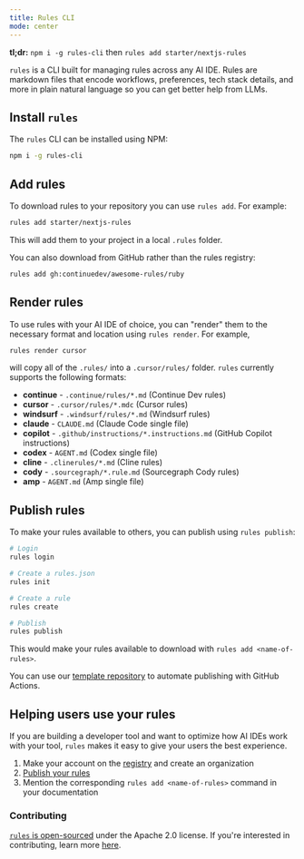 ```yaml
---
title: Rules CLI
mode: center
---
```


<Tip>

**tl;dr:** `npm i -g rules-cli` then `rules add starter/nextjs-rules`

</Tip>

`rules` is a CLI built for managing rules across any AI IDE. Rules are markdown files that encode workflows, preferences, tech stack details, and more in plain natural language so you can get better help from LLMs.

## Install `rules`

The `rules` CLI can be installed using NPM:

```bash
npm i -g rules-cli
```

## Add rules

To download rules to your repository you can use `rules add`. For example:

```bash
rules add starter/nextjs-rules
```

This will add them to your project in a local `.rules` folder.

You can also download from GitHub rather than the rules registry:

```bash
rules add gh:continuedev/awesome-rules/ruby
```

## Render rules

To use rules with your AI IDE of choice, you can "render" them to the necessary format and location using `rules render`. For example,

```bash
rules render cursor
```

will copy all of the `.rules/` into a `.cursor/rules/` folder. `rules` currently supports the following formats:

- **continue** - `.continue/rules/*.md` (Continue Dev rules)
- **cursor** - `.cursor/rules/*.mdc` (Cursor rules)
- **windsurf** - `.windsurf/rules/*.md` (Windsurf rules)
- **claude** - `CLAUDE.md` (Claude Code single file)
- **copilot** - `.github/instructions/*.instructions.md` (GitHub Copilot instructions)
- **codex** - `AGENT.md` (Codex single file)
- **cline** - `.clinerules/*.md` (Cline rules)
- **cody** - `.sourcegraph/*.rule.md` (Sourcegraph Cody rules)
- **amp** - `AGENT.md` (Amp single file)

## Publish rules

To make your rules available to others, you can publish using `rules publish`:

```bash
# Login
rules login

# Create a rules.json
rules init

# Create a rule
rules create

# Publish
rules publish
```

This would make your rules available to download with `rules add <name-of-rules>`.

You can use our [template repository](https://github.com/continuedev/rules-template) to automate publishing with GitHub Actions.

## Helping users use your rules

If you are building a developer tool and want to optimize how AI IDEs work with your tool, `rules` makes it easy to give your users the best experience.

1. Make your account on the [registry](https://hub.continue.dev/signup) and create an organization
2. [Publish your rules](index.md#publish-rules)
3. Mention the corresponding `rules add <name-of-rules>` command in your documentation

### Contributing

[`rules` is open-sourced](https://github.com/continuedev/rules) under the Apache 2.0 license. If you're interested in contributing, learn more [here](https://github.com/continuedev/rules/blob/main/CONTRIBUTING.md).
